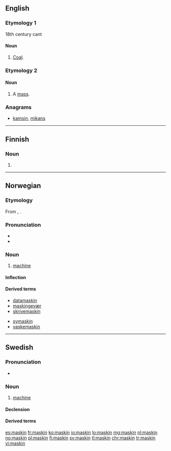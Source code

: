 ==English==

===Etymology 1===
18th century cant
{{etystub}}
====Noun====
{{en-noun|-}}

# [[coal|Coal]].

===Etymology 2===
{{suffix|mass|kin}}

====Noun====
{{en-noun}}

# {{context|Christianity|lang=en}} A [[mass]].

===Anagrams===
* [[kamsin#English|kamsin]], [[mikans#English|mikans]]

----

==Finnish==

===Noun===
{{head|fi|noun form}}

# {{fi-form of|type=noun|case=genitive|pl=singular|maski}}

----

==Norwegian==

===Etymology===
From {{etyl|grc|no}} {{term|μαχανά|lang=grc}}, {{term|μηχανή|lang=grc}}.

===Pronunciation===
* {{IPA|/mɑʂiːn/|lang=no}}
* {{rhymes|iːn|lang=no}}

===Noun===
{{head|no|noun}}

# [[machine]]

====Inflection====
{{no-noun-infl|nb-class=m1|nn-class=f1|nn-class2=m1}}

====Derived terms====
{{top2}}
* [[datamaskin]]
* [[maskingevær]]
* [[skrivemaskin]]
{{mid2}}
* [[symaskin]]
* [[vaskemaskin]]
{{bottom}}

----

==Swedish==

===Pronunciation===
* {{audio|Sv-maskin.ogg|audio}}

===Noun===
{{sv-noun|c}}

# [[machine]]

====Declension====
{{sv-noun-reg-er}}

====Derived terms====
{{compoundsee|sv}}

[[es:maskin]]
[[fr:maskin]]
[[ko:maskin]]
[[io:maskin]]
[[lo:maskin]]
[[mg:maskin]]
[[nl:maskin]]
[[no:maskin]]
[[pl:maskin]]
[[fi:maskin]]
[[sv:maskin]]
[[tl:maskin]]
[[chr:maskin]]
[[tr:maskin]]
[[vi:maskin]]